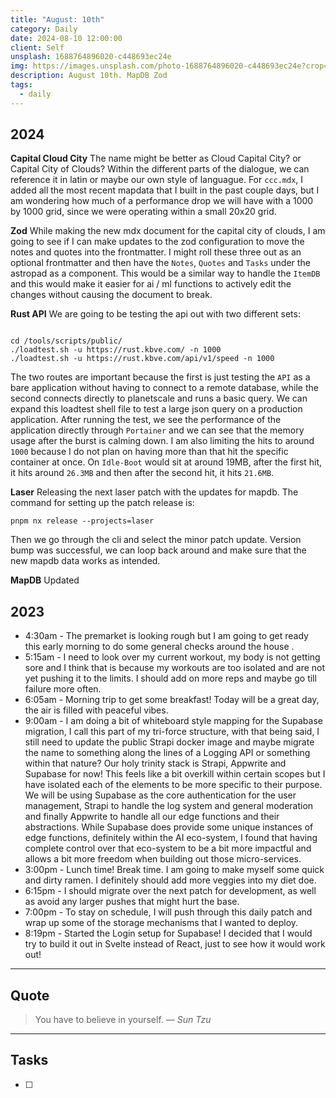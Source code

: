 ```yaml
---
title: "August: 10th"
category: Daily
date: 2024-08-10 12:00:00
client: Self
unsplash: 1688764896020-c448693ec24e
img: https://images.unsplash.com/photo-1688764896020-c448693ec24e?crop=entropy&cs=srgb&fm=jpg&ixid=MnwzNjM5Nzd8MHwxfHJhbmRvbXx8fHx8fHx8fDE2ODE3NDg2ODY&ixlib=rb-4.0.3&q=85
description: August 10th. MapDB Zod
tags:
  - daily
---
```


## 2024

**Capital Cloud City**
The name might be better as Cloud Capital City? or Capital City of Clouds?
Within the different parts of the dialogue, we can reference it in latin or maybe our own style of languague.
For `ccc.mdx`, I added all the most recent mapdata that I built in the past couple days, but I am wondering how much of a performance drop we will have with a 1000 by 1000 grid, since we were operating within a small 20x20 grid.

**Zod**
While making the new mdx document for the capital city of clouds, I am going to see if I can make updates to the zod configuration to move the notes and quotes into the frontmatter.
I might roll these three out as an optional frontmatter and then have the `Notes`, `Quotes` and `Tasks` under the astropad as a component.
This would be a similar way to handle the `ItemDB` and this would make it easier for ai / ml functions to actively edit the changes without causing the document to break.

**Rust API**
We are going to be testing the api out with two different sets:

```shell

cd /tools/scripts/public/
./loadtest.sh -u https://rust.kbve.com/ -n 1000
./loadtest.sh -u https://rust.kbve.com/api/v1/speed -n 1000

```

The two routes are important because the first is just testing the `API` as a bare application without having to connect to a remote database, while the second connects directly to planetscale and runs a basic query.
We can expand this loadtest shell file to test a large json query on a production application.
After running the test, we see the performance of the application directly through `Portainer` and we can see that the memory usage after the burst is calming down.
I am also limiting the hits to around `1000` because I do not plan on having more than that hit the specific container at once.
On `Idle-Boot` would sit at around 19MB, after the first hit, it hits around `26.3MB` and then after the second hit, it hits `21.6MB`.

**Laser**
Releasing the next laser patch with the updates for mapdb.
The command for setting up the patch release is:

```shell
pnpm nx release --projects=laser
```

Then we go through the cli and select the minor patch update.
Version bump was successful, we can loop back around and make sure that the new mapdb data works as intended.

**MapDB**
Updated

<Adsense />

## 2023
- 4:30am - The premarket is looking rough but I am going to get ready this early morning to do some general checks around the house .
- 5:15am - I need to look over my current workout, my body is not getting sore and I think that is because my workouts are too isolated and are not yet pushing it to the limits. I should add on more reps and maybe go till failure more often.
- 6:05am - Morning trip to get some breakfast! Today will be a great day, the air is filled with peaceful vibes.
- 9:00am - I am doing a bit of whiteboard style mapping for the Supabase migration, I call this part of my tri-force structure, with that being said, I still need to update the public Strapi docker image and maybe migrate the name to something along the lines of a Logging API or something within that nature? Our holy trinity stack is Strapi, Appwrite and Supabase for now! This feels like a bit overkill within certain scopes but I have isolated each of the elements to be more specific to their purpose. We will be using Supabase as the core authentication for the user management, Strapi to handle the log system and general moderation and finally Appwrite to handle all our edge functions and their abstractions. While Supabase does provide some unique instances of edge functions, definitely within the AI eco-system, I found that having complete control over that eco-system to be a bit more impactful and allows a bit more freedom when building out those micro-services.
- 3:00pm - Lunch time! Break time. I am going to make myself some quick and dirty ramen. I definitely should add more veggies into my diet doe. 
- 6:15pm - I should migrate over the next patch for development, as well as avoid any larger pushes that might hurt the base. 
- 7:00pm - To stay on schedule, I will push through this daily patch and wrap up some of the storage mechanisms that I wanted to deploy. 
- 8:19pm - Started the Login setup for Supabase! I decided that I would try to build it out in Svelte instead of React, just to see how it would work out!

---

## Quote

> You have to believe in yourself.
> — <cite>Sun Tzu</cite>

---

## Tasks

- [ ]